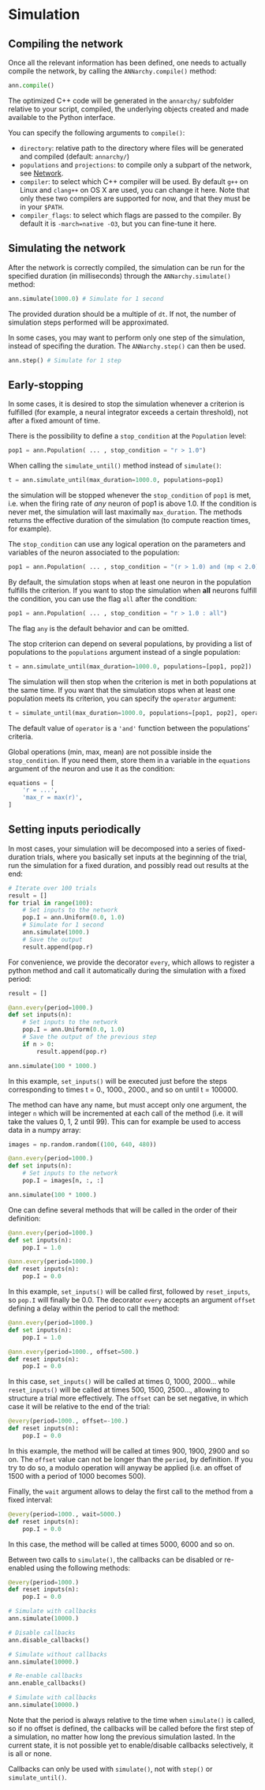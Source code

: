 # Simulation

## Compiling the network

Once all the relevant information has been defined, one needs to actually compile the network, by calling the `ANNarchy.compile()` method:

```python
ann.compile()
```

The optimized C++ code will be generated in the `annarchy/` subfolder relative to your script, compiled, the underlying objects created and made available to the Python interface.

You can specify the following arguments to `compile()`:

-   `directory`: relative path to the directory where files will be generated and compiled (default: `annarchy/`)
-   `populations` and `projections`: to compile only a subpart of the network, see [Network](Network.qmd).
-   `compiler`: to select which C++ compiler will be used. By default `g++` on Linux and `clang++` on OS X are used, you can change it here. Note that only these two compilers are supported for now, and that they must be in your `$PATH`.
-   `compiler_flags`: to select which flags are passed to the compiler. By default it is `-march=native -O3`, but you can fine-tune it here. 

## Simulating the network

After the network is correctly compiled, the simulation can be run for the specified duration (in milliseconds) through the `ANNarchy.simulate()` method:

```python
ann.simulate(1000.0) # Simulate for 1 second
```

The provided duration should be a multiple of `dt`. If not, the number of simulation steps performed will be approximated.

In some cases, you may want to perform only one step of the simulation, instead of specifing the duration. The `ANNarchy.step()` can then be used.

```python
ann.step() # Simulate for 1 step
```

## Early-stopping

In some cases, it is desired to stop the simulation whenever a criterion is fulfilled (for example, a neural integrator exceeds a certain threshold), not after a fixed amount of time.

There is the possibility to define a `stop_condition` at the `Population` level:

```python
pop1 = ann.Population( ... , stop_condition = "r > 1.0")
```

When calling the `simulate_until()` method instead of `simulate()`:

```python
t = ann.simulate_until(max_duration=1000.0, populations=pop1)
```

the simulation will be stopped whenever the `stop_condition` of `pop1` is met, i.e. when the firing rate of *any* neuron of pop1 is above 1.0. If the condition is never met, the simulation will last maximally `max_duration`. The methods returns the effective duration of the simulation (to compute reaction times, for example).

The `stop_condition` can use any logical operation on the parameters and variables of the neuron associated to the population:

```python
pop1 = ann.Population( ... , stop_condition = "(r > 1.0) and (mp < 2.0)")
```

By default, the simulation stops when at least one neuron in the population fulfills the criterion. If you want to stop the simulation when **all** neurons fulfill the condition, you can use the flag `all` after the condition:

```python
pop1 = ann.Population( ... , stop_condition = "r > 1.0 : all")
```

The flag `any` is the default behavior and can be omitted.

The stop criterion can depend on several populations, by providing a list of populations to the `populations` argument instead of a single population:

```python
t = ann.simulate_until(max_duration=1000.0, populations=[pop1, pop2])
```

The simulation will then stop when the criterion is met in both populations at the same time. If you want that the simulation stops when at least one population meets its criterion, you can specify the `operator` argument:

```python
t = simulate_until(max_duration=1000.0, populations=[pop1, pop2], operator='or')
```

The default value of `operator` is a `'and'` function between the populations' criteria.

:::callout-warning

Global operations (min, max, mean) are not possible inside the `stop_condition`. If you need them, store them in a variable in the `equations` argument of the neuron and use it as the condition:

```python
equations = [
    'r = ...',
    'max_r = max(r)',
]
```
:::


## Setting inputs periodically

In most cases, your simulation will be decomposed into a series of fixed-duration trials, where you basically set inputs at the beginning of the trial, run the simulation for a fixed duration, and possibly read out results at the end:

```python
# Iterate over 100 trials
result = []
for trial in range(100):
    # Set inputs to the network
    pop.I = ann.Uniform(0.0, 1.0)
    # Simulate for 1 second
    ann.simulate(1000.)
    # Save the output
    result.append(pop.r)
```

For convenience, we provide the decorator `every`, which allows to register a python method and call it automatically during the simulation with a fixed period:

```python
result = []

@ann.every(period=1000.)
def set inputs(n):
    # Set inputs to the network
    pop.I = ann.Uniform(0.0, 1.0)
    # Save the output of the previous step
    if n > 0:
        result.append(pop.r)

ann.simulate(100 * 1000.)
```

In this example, `set_inputs()` will be executed just before the steps corresponding to times t = 0., 1000., 2000., and so on until t = 100000.

The method can have any name, but must accept only one argument, the integer `n` which will be incremented at each call of the method (i.e. it will take the values 0, 1, 2 until 99). This can for example be used to access data in a numpy array:

```python
images = np.random.random((100, 640, 480))

@ann.every(period=1000.)
def set inputs(n):
    # Set inputs to the network
    pop.I = images[n, :, :]

ann.simulate(100 * 1000.)
```

One can define several methods that will be called in the order of their definition:

```python
@ann.every(period=1000.)
def set inputs(n):
    pop.I = 1.0

@ann.every(period=1000.)
def reset inputs(n):
    pop.I = 0.0
```

In this example, `set_inputs()` will be called first, followed by `reset_inputs`, so `pop.I` will finally be 0.0. The decorator `every` accepts an argument `offset` defining a delay within the period to call the method:

```python
@ann.every(period=1000.)
def set inputs(n):
    pop.I = 1.0

@ann.every(period=1000., offset=500.)
def reset inputs(n):
    pop.I = 0.0
```

In this case, `set_inputs()` will be called at times 0, 1000, 2000\...
while `reset_inputs()` will be called at times 500, 1500, 2500\...,
allowing to structure a trial more effectively. The `offset` can be set
negative, in which case it will be relative to the end of the trial:

```python
@every(period=1000., offset=-100.)
def reset inputs(n):
    pop.I = 0.0
```

In this example, the method will be called at times 900, 1900, 2900 and so on. The `offset` value can not be longer than the `period`, by definition. If you try to do so, a modulo operation will anyway be applied (i.e. an offset of 1500 with a period of 1000 becomes 500).

Finally, the `wait` argument allows to delay the first call to the method from a fixed interval:

```python
@every(period=1000., wait=5000.)
def reset inputs(n):
    pop.I = 0.0
```

In this case, the method will be called at times 5000, 6000 and so on.

Between two calls to `simulate()`, the callbacks can be disabled or re-enabled using the following methods:

```python
@every(period=1000.)
def reset inputs(n):
    pop.I = 0.0

# Simulate with callbacks
ann.simulate(10000.)

# Disable callbacks
ann.disable_callbacks()

# Simulate without callbacks
ann.simulate(10000.)

# Re-enable callbacks
ann.enable_callbacks()

# Simulate with callbacks
ann.simulate(10000.)
```

Note that the period is always relative to the time when `simulate()` is called, so if no offset is defined, the callbacks will be called before the first step of a simulation, no matter how long the previous simulation lasted. In the current state, it is not possible yet to enable/disable callbacks selectively, it is all or none.

Callbacks can only be used with `simulate()`, not with `step()` or `simulate_until()`.
